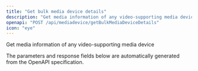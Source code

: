 ```yaml
---
title: "Get bulk media device details"
description: "Get media information of any video-supporting media device"
openapi: "POST /api/mediadevice/getBulkMediaDeviceDetails"
icon: "eye"
---
```


Get media information of any video-supporting media device

<Note>
The parameters and response fields below are automatically generated from the OpenAPI specification.
</Note>
